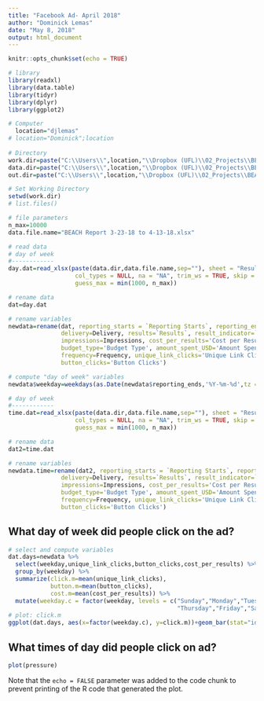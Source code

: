 ```yaml
---
title: "Facebook Ad- April 2018"
author: "Dominick Lemas"
date: "May 8, 2018"
output: html_document
---
```


```r
knitr::opts_chunk$set(echo = TRUE)

# library
library(readxl)
library(data.table)
library(tidyr)
library(dplyr)
library(ggplot2)

# Computer
  location="djlemas"
# location="Dominick";location
  
# Directory
work.dir=paste("C:\\Users\\",location,"\\Dropbox (UFL)\\02_Projects\\BEACH_STUDY\\01_Recruitment\\facebook\\data\\",sep="")
data.dir=paste("C:\\Users\\",location,"\\Dropbox (UFL)\\02_Projects\\BEACH_STUDY\\01_Recruitment\\facebook\\data\\",sep="")
out.dir=paste("C:\\Users\\",location,"\\Dropbox (UFL)\\02_Projects\\BEACH_STUDY\\01_Recruitment\\facebook\\table\\",sep="")

# Set Working Directory
setwd(work.dir)
# list.files()

# file parameters
n_max=10000
data.file.name="BEACH Report 3-23-18 to 4-13-18.xlsx"

# read data
# day of week
#------------
day.dat=read_xlsx(paste(data.dir,data.file.name,sep=""), sheet = "Results by Day of Week", range = NULL, col_names = TRUE,
                   col_types = NULL, na = "NA", trim_ws = TRUE, skip = 0, n_max = Inf,
                   guess_max = min(1000, n_max))

# rename data
dat=day.dat

# rename variables
newdata=rename(dat, reporting_starts = `Reporting Starts`, reporting_ends=`Reporting Ends`, ad_set_name='Ad Set Name', 
               delivery=Delivery, results=`Results`, result_indicator=`Result Indicator`, reach=Reach,
               impressions=Impressions, cost_per_results='Cost per Results', budget=Budget,
               budget_type='Budget Type', amount_spent_USD='Amount Spent (USD)', ends=Ends,
               frequency=Frequency, unique_link_clicks='Unique Link Clicks',
               button_clicks='Button Clicks')

# compute "day of week" variables
newdata$weekday=weekdays(as.Date(newdata$reporting_ends,'%Y-%m-%d',tz = "UTC"))

# day of week
#------------
time.dat=read_xlsx(paste(data.dir,data.file.name,sep=""), sheet = "Results by Time of Day", range = NULL, col_names = TRUE,
                   col_types = NULL, na = "NA", trim_ws = TRUE, skip = 0, n_max = Inf,
                   guess_max = min(1000, n_max))

# rename data
dat2=time.dat

# rename variables
newdata.time=rename(dat2, reporting_starts = `Reporting Starts`, reporting_ends=`Reporting Ends`, ad_set_name='Ad Set Name', 
               delivery=Delivery, results=`Results`, result_indicator=`Result Indicator`, reach=Reach,
               impressions=Impressions, cost_per_results='Cost per Results', budget=Budget,
               budget_type='Budget Type', amount_spent_USD='Amount Spent (USD)', ends=Ends,
               frequency=Frequency, unique_link_clicks='Unique Link Clicks',
               button_clicks='Button Clicks')

```

## What day of week did people click on the ad?


```r

# select and compute variables
dat.days=newdata %>%
  select(weekday,unique_link_clicks,button_clicks,cost_per_results) %>%
  group_by(weekday) %>%
  summarize(click.m=mean(unique_link_clicks),
            button.m=mean(button_clicks),
            cost.m=mean(cost_per_results)) %>%
  mutate(weekday.c = factor(weekday, levels = c("Sunday","Monday","Tuesday","Wednesday",
                                                "Thursday","Friday","Saturday")))
# plot: click.m 
ggplot(dat.days, aes(x=factor(weekday.c), y=click.m))+geom_bar(stat="identity")

```

## What times of day did people click on ad?



```r
plot(pressure)
```

Note that the `echo = FALSE` parameter was added to the code chunk to prevent printing of the R code that generated the plot.
